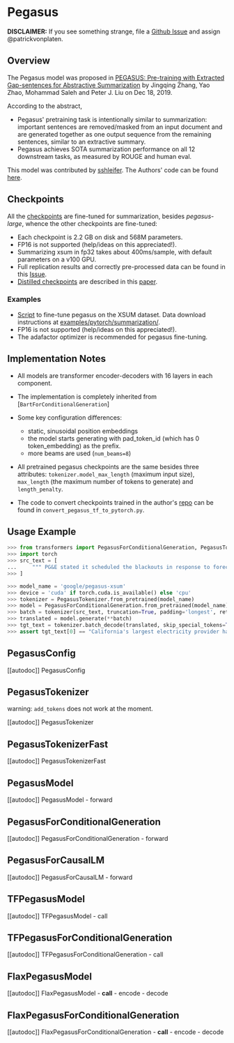 <!--Copyright 2020 The HuggingFace Team. All rights reserved.

Licensed under the Apache License, Version 2.0 (the "License"); you may not use this file except in compliance with
the License. You may obtain a copy of the License at

http://www.apache.org/licenses/LICENSE-2.0

Unless required by applicable law or agreed to in writing, software distributed under the License is distributed on
an "AS IS" BASIS, WITHOUT WARRANTIES OR CONDITIONS OF ANY KIND, either express or implied. See the License for the
specific language governing permissions and limitations under the License.
-->

# Pegasus

**DISCLAIMER:** If you see something strange, file a [Github Issue](https://github.com/huggingface/transformers/issues/new?assignees=sshleifer&labels=&template=bug-report.md&title)
and assign @patrickvonplaten.


## Overview

The Pegasus model was proposed in [PEGASUS: Pre-training with Extracted Gap-sentences for Abstractive Summarization](https://arxiv.org/pdf/1912.08777.pdf) by Jingqing Zhang, Yao Zhao, Mohammad Saleh and Peter J. Liu on Dec 18, 2019.

According to the abstract,

- Pegasus' pretraining task is intentionally similar to summarization: important sentences are removed/masked from an
  input document and are generated together as one output sequence from the remaining sentences, similar to an
  extractive summary.
- Pegasus achieves SOTA summarization performance on all 12 downstream tasks, as measured by ROUGE and human eval.

This model was contributed by [sshleifer](https://huggingface.co/sshleifer). The Authors' code can be found [here](https://github.com/google-research/pegasus).


## Checkpoints

All the [checkpoints](https://huggingface.co/models?search=pegasus) are fine-tuned for summarization, besides
*pegasus-large*, whence the other checkpoints are fine-tuned:

- Each checkpoint is 2.2 GB on disk and 568M parameters.
- FP16 is not supported (help/ideas on this appreciated!).
- Summarizing xsum in fp32 takes about 400ms/sample, with default parameters on a v100 GPU.
- Full replication results and correctly pre-processed data can be found in this [Issue](https://github.com/huggingface/transformers/issues/6844#issue-689259666).
- [Distilled checkpoints](https://huggingface.co/models?search=distill-pegasus) are described in this [paper](https://arxiv.org/abs/2010.13002).

### Examples

- [Script](https://github.com/huggingface/transformers/tree/master/examples/research_projects/seq2seq-distillation/finetune_pegasus_xsum.sh) to fine-tune pegasus
  on the XSUM dataset. Data download instructions at [examples/pytorch/summarization/](https://github.com/huggingface/transformers/tree/master/examples/pytorch/summarization/README.md).
- FP16 is not supported (help/ideas on this appreciated!).
- The adafactor optimizer is recommended for pegasus fine-tuning.


## Implementation Notes

- All models are transformer encoder-decoders with 16 layers in each component.
- The implementation is completely inherited from [`BartForConditionalGeneration`]
- Some key configuration differences:

  - static, sinusoidal position embeddings
  - the model starts generating with pad_token_id (which has 0 token_embedding) as the prefix.
  - more beams are used (`num_beams=8`)
- All pretrained pegasus checkpoints are the same besides three attributes: `tokenizer.model_max_length` (maximum
  input size), `max_length` (the maximum number of tokens to generate) and `length_penalty`.
- The code to convert checkpoints trained in the author's [repo](https://github.com/google-research/pegasus) can be
  found in `convert_pegasus_tf_to_pytorch.py`.


## Usage Example

```python
>>> from transformers import PegasusForConditionalGeneration, PegasusTokenizer
>>> import torch
>>> src_text = [
...     """ PG&E stated it scheduled the blackouts in response to forecasts for high winds amid dry conditions. The aim is to reduce the risk of wildfires. Nearly 800 thousand customers were scheduled to be affected by the shutoffs which were expected to last through at least midday tomorrow."""
>>> ]

>>> model_name = 'google/pegasus-xsum'
>>> device = 'cuda' if torch.cuda.is_available() else 'cpu'
>>> tokenizer = PegasusTokenizer.from_pretrained(model_name)
>>> model = PegasusForConditionalGeneration.from_pretrained(model_name).to(device)
>>> batch = tokenizer(src_text, truncation=True, padding='longest', return_tensors="pt").to(device)
>>> translated = model.generate(**batch)
>>> tgt_text = tokenizer.batch_decode(translated, skip_special_tokens=True)
>>> assert tgt_text[0] == "California's largest electricity provider has turned off power to hundreds of thousands of customers."
```

## PegasusConfig

[[autodoc]] PegasusConfig

## PegasusTokenizer

warning: `add_tokens` does not work at the moment.

[[autodoc]] PegasusTokenizer

## PegasusTokenizerFast

[[autodoc]] PegasusTokenizerFast

## PegasusModel

[[autodoc]] PegasusModel
    - forward

## PegasusForConditionalGeneration

[[autodoc]] PegasusForConditionalGeneration
    - forward

## PegasusForCausalLM

[[autodoc]] PegasusForCausalLM
    - forward

## TFPegasusModel

[[autodoc]] TFPegasusModel
    - call

## TFPegasusForConditionalGeneration

[[autodoc]] TFPegasusForConditionalGeneration
    - call

## FlaxPegasusModel

[[autodoc]] FlaxPegasusModel
    - __call__
    - encode
    - decode

## FlaxPegasusForConditionalGeneration

[[autodoc]] FlaxPegasusForConditionalGeneration
    - __call__
    - encode
    - decode
